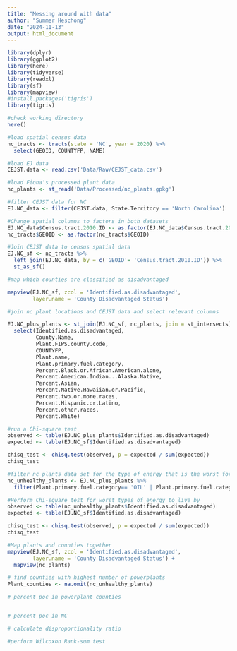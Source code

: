 ```yaml
---
title: "Messing around with data"
author: "Summer Heschong"
date: "2024-11-13"
output: html_document
---
```


```r
library(dplyr)
library(ggplot2)
library(here)
library(tidyverse)
library(readxl)
library(sf)
library(mapview)
#install.packages('tigris')
library(tigris)
```


```r
#check working directory
here()

#load spatial census data
nc_tracts <- tracts(state = 'NC', year = 2020) %>%
  select(GEOID, COUNTYFP, NAME)

#load EJ data
CEJST.data <- read.csv('Data/Raw/CEJST_data.csv')

#load Fiona's processed plant data
nc_plants <- st_read('Data/Processed/nc_plants.gpkg')

```



```r
#filter CEJST data for NC
EJ.NC_data <- filter(CEJST.data, State.Territory == 'North Carolina')

#Change spatial columns to factors in both datasets 
EJ.NC_data$Census.tract.2010.ID <- as.factor(EJ.NC_data$Census.tract.2010.ID)
nc_tracts$GEOID <- as.factor(nc_tracts$GEOID)

#Join CEJST data to census spatial data
EJ.NC_sf <- nc_tracts %>%
  left_join(EJ.NC_data, by = c('GEOID'= 'Census.tract.2010.ID')) %>%
  st_as_sf()

```

```r
#map which counties are classified as disadvantaged

mapview(EJ.NC_sf, zcol = 'Identified.as.disadvantaged',
        layer.name = 'County Disadvantaged Status')

```

```r
#join nc plant locations and CEJST data and select relevant columns

EJ.NC_plus_plants <- st_join(EJ.NC_sf, nc_plants, join = st_intersects) %>%
  select(Identified.as.disadvantaged, 
         County.Name, 
         Plant.FIPS.county.code, 
         COUNTYFP, 
         Plant.name,
         Plant.primary.fuel.category,
         Percent.Black.or.African.American.alone,
         Percent.American.Indian...Alaska.Native,
         Percent.Asian,
         Percent.Native.Hawaiian.or.Pacific,
         Percent.two.or.more.races,
         Percent.Hispanic.or.Latino,
         Percent.other.races,
         Percent.White)

``` 

```r
#run a Chi-square test
observed <- table(EJ.NC_plus_plants$Identified.as.disadvantaged)
expected <- table(EJ.NC_sf$Identified.as.disadvantaged)

chisq_test <- chisq.test(observed, p = expected / sum(expected))
chisq_test

#filter nc_plants data set for the type of energy that is the worst for human health 
nc_unhealthy_plants <- EJ.NC_plus_plants %>%
  filter(Plant.primary.fuel.category== 'OIL' | Plant.primary.fuel.category == 'GAS' | Plant.primary.fuel.category== 'COAL' | Plant.primary.fuel.category=='NUCLEAR' |Plant.primary.fuel.category=='BIOMASS')

#Perform Chi-square test for worst types of energy to live by
observed <- table(nc_unhealthy_plants$Identified.as.disadvantaged)
expected <- table(EJ.NC_sf$Identified.as.disadvantaged)

chisq_test <- chisq.test(observed, p = expected / sum(expected))
chisq_test


```



```r
#Map plants and counties together
mapview(EJ.NC_sf, zcol = 'Identified.as.disadvantaged',
        layer.name = 'County Disadvantaged Status') +
  mapview(nc_plants)

```


```r
# find counties with highest number of powerplants
Plant_counties <- na.omit(nc_unhealthy_plants)

# percent poc in powerplant counties


# percent poc in NC

# calculate disproportionality ratio

#perform Wilcoxon Rank-sum test

```
